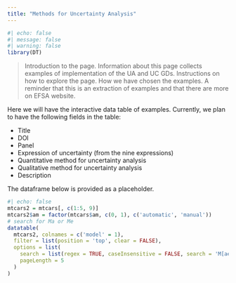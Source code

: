 ```yaml
---
title: "Methods for Uncertainty Analysis"
---
```


```r
#| echo: false
#| message: false
#| warning: false
library(DT)
```


> Introduction to the page. Information about this page collects examples of implementation of the UA and UC GDs. Instructions on how to explore the page. How we have chosen the examples. A reminder that this is an extraction of examples and that there are more on EFSA website. 


Here we will have the interactive data table of examples. Currently, we plan to have the following fields in the table:

- Title
- DOI
- Panel
- Expression of uncertainty (from the nine expressions)
- Quantitative method for uncertainty analysis
- Qualitative method for uncertainty analysis 
- Description

The dataframe below is provided as a placeholder.

```r
#| echo: false
mtcars2 = mtcars[, c(1:5, 9)]
mtcars2$am = factor(mtcars$am, c(0, 1), c('automatic', 'manual'))
# search for Ma or Me
datatable(
  mtcars2, colnames = c('model' = 1),
  filter = list(position = 'top', clear = FALSE),
  options = list(
    search = list(regex = TRUE, caseInsensitive = FALSE, search = 'M[ae]'),
    pageLength = 5
  )
)
```

